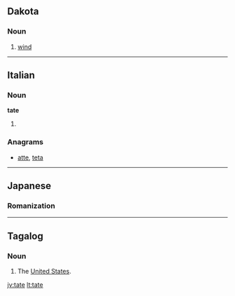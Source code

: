 {{also|täte}}
==Dakota==

===Noun===
{{head|dak|noun}}

# [[wind]]

----

==Italian==

===Noun===
'''tate''' {{f}}

# {{plural of|tata|lang=it}}

===Anagrams===
* [[atte#Italian|atte]], [[teta#Italian|teta]]

----

==Japanese==

===Romanization===
{{ja-romaji|たて}}

----

==Tagalog==

===Noun===
{{attention|tl|shouldn't this be 'proper noun'?}}
{{tl-noun}}

# {{slang|lang=tl}} The [[United States|United States]].

[[jv:tate]]
[[lt:tate]]